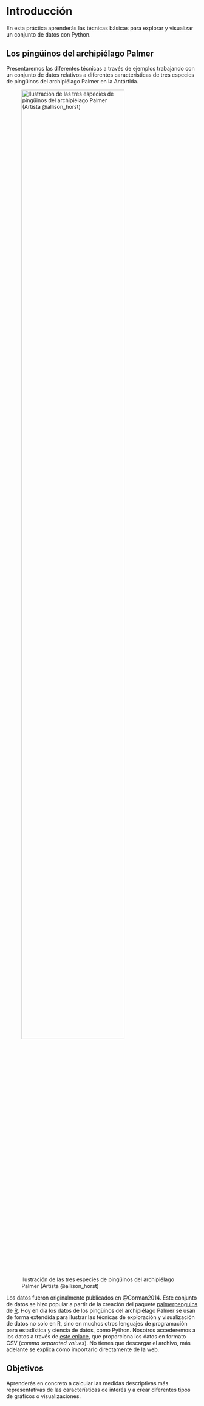 # Introducción {#sec-intro .unnumbered}


En esta práctica aprenderás las técnicas básicas para explorar y visualizar un conjunto de datos con Python. 

## Los pingüinos del archipiélago Palmer

Presentaremos las diferentes técnicas a través de ejemplos trabajando con un conjunto de datos relativos a diferentes características de tres especies de pingüinos del archipiélago Palmer en la Antártida. 

![Ilustración de las tres especies de pingüinos del archipiélago Palmer (Artista \@allison_horst)](../img/penguins.png){width="80%"}


Los datos fueron originalmente publicados en @Gorman2014. Este conjunto de datos se hizo popular a partir de la creación del paquete  [palmerpenguins](https://github.com/allisonhorst/palmerpenguins) de [R](https://www.r-project.org/). Hoy en día los datos de los pingüinos del archipiélago Palmer se usan de forma extendida para ilustrar las técnicas de exploración y visualización de datos no solo en R, sino en muchos otros lenguajes de programación para estadística y ciencia de datos, como Python. Nosotros accederemos a los datos a través de [este enlace](https://github.com/mwaskom/seaborn-data/blob/master/penguins.csv), que proporciona los datos en formato CSV (_comma separated values_). No tienes que descargar el archivo, más adelante se explica cómo importarlo directamente de la web. 

## Objetivos

Aprenderás en concreto a calcular las medidas descriptivas más representativas de las características de interés y a crear diferentes tipos de gráficos o visualizaciones. 
